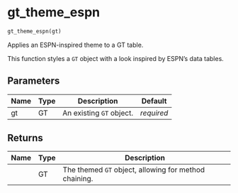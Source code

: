 # gt_theme_espn { #gt_extras.gt_theme_espn }

```python
gt_theme_espn(gt)
```

Applies an ESPN-inspired theme to a GT table.

This function styles a `GT` object with a look inspired by ESPN's data tables.

## Parameters {.doc-section .doc-section-parameters}

| Name   | Type   | Description              | Default    |
|--------|--------|--------------------------|------------|
| gt     | GT     | An existing `GT` object. | _required_ |

## Returns {.doc-section .doc-section-returns}

| Name   | Type   | Description                                           |
|--------|--------|-------------------------------------------------------|
|        | GT     | The themed `GT` object, allowing for method chaining. |